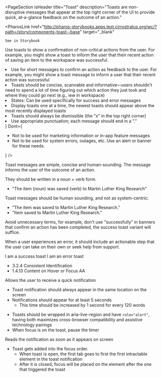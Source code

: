 
<PageSection
  isHeader
  title="Toast"
  description="Toasts are non-disruptive messages that appear at the top right corner of the UI to provide
    quick, at-a-glance feedback on the outcome of an action."
>
  <PharosLink
    href="http://pharos-storybooks.apps.test.cirrostratus.org/wc/?path=/story/components-toast--base"
    target="_blank"
  >
    See in Storybook
  </PharosLink>
</PageSection>

<PageSection title="Usage">
  <p>
    Use toasts to show a confirmation of non-critical actions from the user. For example, you might
    show a toast to inform the user that their recent action of saving an item to the workspace was
    successful.
  </p>
</PageSection>

<PageSection title="Best Practices">
  <BestPractices
    Do={
      <ul>
        <li>
          Use for short messages to confirm an action as feedback to the user. For example, you
          might show a toast message to inform a user that their recent action was successful
        </li>
        <li>
          Toasts should be concise, scannable and informative—users shouldn't need to spend a lot of
          time figuring out which action they just took and where they could go next (e.g., iew in
          workspace)
        </li>
        <li>States: Can be used specifically for success and error messages</li>
        <li>
          Display toasts one at a time, the newest toasts should appear above the most recently
          displayed toasts
        </li>
        <li>Toasts should always be dismissible (the "x" in the top right corner)</li>
        <li>Use appropriate punctuation; each message should end in a "."</li>
      </ul>
    }
    Dont={
      <ul>
        <li>Not to be used for marketing information or in-app feature messages</li>
        <li>
          Not to be used for system errors, outages, etc. Use an alert or banner for these needs.
        </li>
      </ul>
    }
  />
</PageSection>

<PageSection title="Content Guidelines">
  <PageSection subSectionLevel={1} title="Toast Messages">
    <PageSection subSectionLevel={2} title="Success">
      <p>
        Toast messages are simple, concise and human-sounding. The message informs the user of the
        outcome of an action.
      </p>
      <p>They should be written in a noun + verb form.</p>
      <ul className="list-example__no-bullets">
        <li style={{ display: 'flex' }}>
          "The item (noun) was saved (verb) to Martin Luther King Research"
        </li>
      </ul>
      <p>Toast messages should be human sounding, and not as system-centric:</p>
      <ul className="list-example__no-bullets">
        <li style={{ display: 'flex', color: 'var(--pharos-color-green-base)' }}>
          <PharosIcon
            name={'checkmark'}
            class="checkmark"
            style={{
              marginRight: 'var(--pharos-spacing-one-half-x)',
              fill: 'var(--pharos-color-green-base)',
            }}
          ></PharosIcon>"The item was saved to Martin Luther King Research."
        </li>
        <li style={{ display: 'flex', color: 'var(--pharos-color-living-coral-53)' }}>
          <PharosIcon
            name={'close'}
            class="close"
            style={{
              marginRight: 'var(--pharos-spacing-one-half-x',
              fill: 'var(--pharos-color-living-coral-53)',
            }}
          ></PharosIcon>"Item saved to Martin Luther King Research."
        </li>
      </ul>
      <p>
        Avoid unnecessary terms, for example, don't use "successfully" in banners that confirm an
        action has been completed, the success toast variant will suffice.
      </p>
    </PageSection>
    <PageSection subSectionLevel={2} title="Error">
      <p>
        When a user experiences an error, it should include an actionable step that the user can
        take on their own or seek help from support.
      </p>
    </PageSection>
  </PageSection>
</PageSection>

<PageSection title="State">
  <PharosToast open>I am a success toast</PharosToast>
  <PharosToast status="error" open>
    I am an error toast
  </PharosToast>
</PageSection>

<PageSection title="Accessibility">
  <PageSection subSectionLevel={1} title="Relevant WCAG Guidelines">
    <ul>
      <li>
        <PharosLink href="https://www.w3.org/WAI/WCAG21/Understanding/consistent-identification.html">
          3.2.4 Consistent Identification
        </PharosLink>
      </li>
      <li>
        <PharosLink href="https://www.w3.org/WAI/WCAG21/Understanding/content-on-hover-or-focus.html">
          1.4.13 Content on Hover or Focus AA
        </PharosLink>
      </li>
    </ul>
  </PageSection>
  <PageSection subSectionLevel={1} title="Importance">
    <p>Allows the user to receive a quick notification</p>
  </PageSection>
  <PageSection subSectionLevel={1} title="Visual Expectations">
    <ul>
      <li>Toast notification should always appear in the same location on the screen</li>
      <li>
        Notifications should appear for at least 5 seconds
        <ul>
          <li>This time should be increased by 1 second for every 120 words</li>
        </ul>
      </li>
    </ul>
  </PageSection>
  <PageSection subSectionLevel={1} title="Code Expectations">
    <ul>
      <li>
        Toasts should be wrapped in aria-live-region and have <code>role="alert"</code>, having both
        maximizes cross-browser compatibility and assistive technology pairings
      </li>
      <li>When focus is on the toast, pause the timer</li>
    </ul>
  </PageSection>
  <PageSection subSectionLevel={1} title="Expected actions">
    <PageSection subSectionLevel={2} title="Screen reader">
      <p>Reads the notification as soon as it appears on screen</p>
    </PageSection>
    <PageSection subSectionLevel={2} title="Keyboard">
      <ul>
        <li>
          Toast gets added into the focus order.
          <ul>
            <li>
              When toast is open, the first tab goes to first the first intractable element in the
              toast notification
            </li>
            <li>
              After it is closed, focus will be placed on the element after the one that triggered
              the toast
            </li>
          </ul>
        </li>
      </ul>
    </PageSection>
  </PageSection>
</PageSection>
